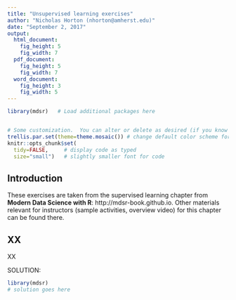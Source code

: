 ```yaml
---
title: "Unsupervised learning exercises"
author: "Nicholas Horton (nhorton@amherst.edu)"
date: "September 2, 2017"
output:
  html_document:
    fig_height: 5
    fig_width: 7
  pdf_document:
    fig_height: 5
    fig_width: 7
  word_document:
    fig_height: 3
    fig_width: 5
---
```


```r
library(mdsr)   # Load additional packages here 


# Some customization.  You can alter or delete as desired (if you know what you are doing).
trellis.par.set(theme=theme.mosaic()) # change default color scheme for lattice
knitr::opts_chunk$set(
  tidy=FALSE,     # display code as typed
  size="small")   # slightly smaller font for code
```

## Introduction
These exercises are taken from the supervised learning chapter from **Modern Data Science with R**: http://mdsr-book.github.io.  Other materials relevant for instructors (sample activities, overview video) for this chapter can be found there.

## XX
XX

SOLUTION:

```r
library(mdsr)
# solution goes here
```


